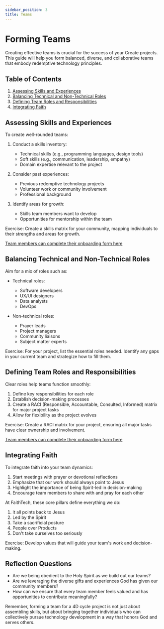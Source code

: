 ```yaml
---
sidebar_position: 3
title: Teams
---
```


# Forming Teams

Creating effective teams is crucial for the success of your Create projects. 
This guide will help you form balanced, diverse, and collaborative teams that embody redemptive technology principles.

## Table of Contents

1. [Assessing Skills and Experiences](#assessing-skills-and-experiences)
1. [Balancing Technical and Non-Technical Roles](#balancing-technical-and-non-technical-roles)
1. [Defining Team Roles and Responsibilities](#defining-team-roles-and-responsibilities)
1. [Integrating Faith](#integrating-faith)

## Assessing Skills and Experiences

To create well-rounded teams:

1. Conduct a skills inventory:

   - Technical skills (e.g., programming languages, design tools)
   - Soft skills (e.g., communication, leadership, empathy)
   - Domain expertise relevant to the project

2. Consider past experiences:

   - Previous redemptive technology projects
   - Volunteer work or community involvement
   - Professional background

3. Identify areas for growth:
   - Skills team members want to develop
   - Opportunities for mentorship within the team

Exercise: Create a skills matrix for your community, mapping individuals to their strengths and areas for growth.

[Team members can complete their onboarding form here](https://form.typeform.com/to/ivD8SZLV?typeform-medium=embed-snippet&typeform-source=labs.faithtech.com)

## Balancing Technical and Non-Technical Roles

Aim for a mix of roles such as:

- Technical roles:

  - Software developers
  - UX/UI designers
  - Data analysts
  - DevOps

- Non-technical roles:
  - Prayer leads
  - Project managers
  - Community liaisons
  - Subject matter experts

Exercise: For your project, list the essential roles needed. Identify any gaps in your current team and strategize how to fill them.

## Defining Team Roles and Responsibilities

Clear roles help teams function smoothly:

1. Define key responsibilities for each role
2. Establish decision-making processes
3. Create a RACI (Responsible, Accountable, Consulted, Informed) matrix for major project tasks
4. Allow for flexibility as the project evolves

Exercise: Create a RACI matrix for your project, ensuring all major tasks have clear ownership and involvement.

[Team members can complete their onboarding form here](https://form.typeform.com/to/ivD8SZLV?typeform-medium=embed-snippet&typeform-source=labs.faithtech.com)

## Integrating Faith

To integrate faith into your team dynamics:

1. Start meetings with prayer or devotional reflections
1. Emphasize that our work should always point to Jesus
1. Highlight the importance of being Spirit-led in decision-making
1. Encourage team members to share with and pray for each other

At FaithTech, these core pillars define everything we do:

1. It all points back to Jesus
1. Led by the Spirit
1. Take a sacrificial posture
1. People over Products
1. Don't take ourselves too seriously

Exercise: Develop values that will guide your team's work and decision-making.

## Reflection Questions

- Are we being obedient to the Holy Spirit as we build out our teams?
- Are we leveraging the diverse gifts and experiences God has given our community members?
- How can we ensure that every team member feels valued and has opportunities to contribute meaningfully?

Remember, forming a team for a 4D cycle project is not just about assembling skills, but about bringing together individuals who can collectively pursue technology development in a way that honors God and serves others.
